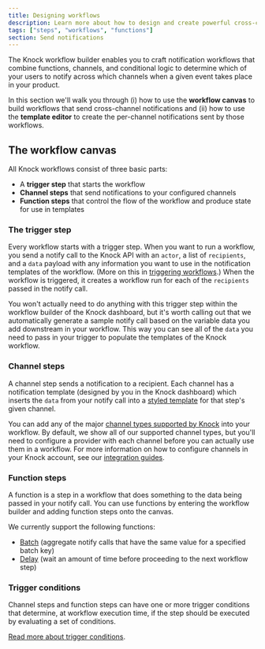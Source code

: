 ```yaml
---
title: Designing workflows
description: Learn more about how to design and create powerful cross-channel notification workflows in Knock
tags: ["steps", "workflows", "functions"]
section: Send notifications
---
```


The Knock workflow builder enables you to craft notification workflows that combine functions, channels, and conditional logic to determine which of your users to notify across which channels when a given event takes place in your product.

In this section we'll walk you through (i) how to use the **workflow canvas** to build workflows that send cross-channel notifications and (ii) how to use the **template editor** to create the per-channel notifications sent by those workflows.

## The workflow canvas

All Knock workflows consist of three basic parts:

- A **trigger step** that starts the workflow
- **Channel steps** that send notifications to your configured channels
- **Function steps** that control the flow of the workflow and produce state for use in templates

### The trigger step

Every workflow starts with a trigger step. When you want to run a workflow, you send a notify call to the Knock API with an `actor`, a list of `recipients`, and a `data` payload with any information you want to use in the notification templates of the workflow. (More on this in [triggering workflows](/send-notifications/triggering-workflows).) When the workflow is triggered, it creates a workflow run for each of the `recipients` passed in the notify call.

You won't actually need to do anything with this trigger step within the workflow builder of the Knock dashboard, but it's worth calling out that we automatically generate a sample notify call based on the variable data you add downstream in your workflow. This way you can see all of the `data` you need to pass in your trigger to populate the templates of the Knock workflow.

### Channel steps

A channel step sends a notification to a recipient. Each channel has a notification template (designed by you in the Knock dashboard) which inserts the `data` from your notify call into a [styled template](/send-notifications/designing-workflows/template-editor) for that step's given channel.

You can add any of the major [channel types supported by Knock](/integrations/overview#supported-channel-providers) into your workflow. By default, we show all of our supported channel types, but you'll need to configure a provider with each channel before you can actually use them in a workflow. For more information on how to configure channels in your Knock account, see our [integration guides](/integrations/overview).

### Function steps

A function is a step in a workflow that does something to the data being passed in your notify call. You can use functions by entering the workflow builder and adding function steps onto the canvas.

We currently support the following functions:

- [Batch](/send-notifications/designing-workflows/batch-function) (aggregate notify calls that have the same value for a specified batch key)
- [Delay](/send-notifications/designing-workflows/delay-function) (wait an amount of time before proceeding to the next workflow step)

### Trigger conditions

Channel steps and function steps can have one or more trigger conditions that determine, at workflow execution time, if the step should be executed by evaluating a set of conditions.

[Read more about trigger conditions](/send-notifications/designing-workflows/trigger-conditions).
